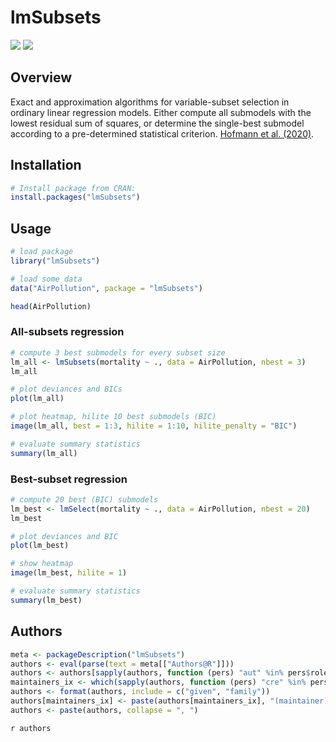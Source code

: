 # lmSubsets

[![](http://www.r-pkg.org/badges/version/lmSubsets)](https://cran.r-project.org/package=lmSubsets)
![](https://cranlogs.r-pkg.org/badges/grand-total/lmSubsets)


## Overview

Exact and approximation algorithms for variable-subset selection in
ordinary linear regression models.  Either compute all submodels with
the lowest residual sum of squares, or determine the single-best
submodel according to a pre-determined statistical criterion.
[Hofmann et al. (2020)](http://dx.doi.org/10.18637/jss.v093.i03).


## Installation

```r
# Install package from CRAN:
install.packages("lmSubsets")
```


## Usage

```r
# load package
library("lmSubsets")

# load some data
data("AirPollution", package = "lmSubsets")

head(AirPollution)
```

### All-subsets regression

```r
# compute 3 best submodels for every subset size
lm_all <- lmSubsets(mortality ~ ., data = AirPollution, nbest = 3)
lm_all
```

```r
# plot deviances and BICs
plot(lm_all)
```

```r
# plot heatmap, hilite 10 best submodels (BIC)
image(lm_all, best = 1:3, hilite = 1:10, hilite_penalty = "BIC")
```

```r
# evaluate summary statistics
summary(lm_all)
```

### Best-subset regression

```r
# compute 20 best (BIC) submodels
lm_best <- lmSelect(mortality ~ ., data = AirPollution, nbest = 20)
lm_best
```

```r
# plot deviances and BIC
plot(lm_best)
```

```r
# show heatmap
image(lm_best, hilite = 1)
```

```r
# evaluate summary statistics
summary(lm_best)
```


## Authors

```r
meta <- packageDescription("lmSubsets")
authors <- eval(parse(text = meta[["Authors@R"]]))
authors <- authors[sapply(authors, function (pers) "aut" %in% pers$role)]
maintainers_ix <- which(sapply(authors, function (pers) "cre" %in% pers$role))
authors <- format(authors, include = c("given", "family"))
authors[maintainers_ix] <- paste(authors[maintainers_ix], "(maintainer)")
authors <- paste(authors, collapse = ", ")
```
`r authors`
